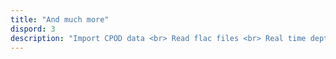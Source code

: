 ```yaml
---
title: "And much more"
dispord: 3
description: "Import CPOD data <br> Read flac files <br> Real time depth sensors <br> ..."
---
```

